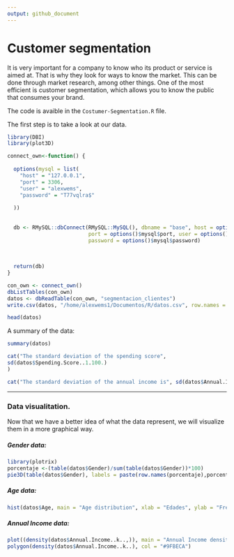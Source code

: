 ```yaml
---
output: github_document
---
```


# Customer segmentation 

It is very important for a company to know who its product or service is aimed at. That is why they look for ways to know the market. This can be done through market research, among other things. One of the most efficient is customer segmentation, which allows you to know the public that consumes your brand.

The code is avaible in the `Costumer-Segmentation.R` file. 

The first step is to take a look at our data.



```r
library(DBI)
library(plot3D)

connect_own<-function() {
  
  options(mysql = list(
    "host" = "127.0.0.1", 
    "port" = 3306,
    "user" = "alexwems",
    "password" = "T77vqlra$"
    
  ))
  
  
  db <- RMySQL::dbConnect(RMySQL::MySQL(), dbname = "base", host = options()$mysql$host, 
                          port = options()$mysql$port, user = options()$mysql$user, 
                          password = options()$mysql$password)  
  
  
  
  return(db)
}

con_own <- connect_own()
dbListTables(con_own)
datos <- dbReadTable(con_own, "segmentacion_clientes")
write.csv(datos, "/home/alexwems1/Documentos/R/datos.csv", row.names = FALSE)
```

```r
head(datos)
```

A summary of the data: 

```r
summary(datos)
```

```r
cat("The standard deviation of the spending score", 
sd(datos$Spending.Score..1.100.)
)

cat("The standard deviation of the annual income is", sd(datos$Annual.Income..k..))

```

***
### Data visualitation.

Now that we have a better idea of what the data represent, we will visualize them in a more graphical way. 

##### Gender data:
```r
library(plotrix)
porcentaje <-(table(datos$Gender)/sum(table(datos$Gender))*100)
pie3D(table(datos$Gender), labels = paste(row.names(porcentaje),porcentaje, "%"), main = "Gender distribution")
```

##### Age data:

```r

hist(datos$Age, main = "Age distribution", xlab = "Edades", ylab = "Frecuencia", col = "deepskyblue2")
```

##### Annual Income data:
```r
plot((density(datos$Annual.Income..k..,)), main = "Annual Income density")
polygon(density(datos$Annual.Income..k..), col = "#9FBECA")
```


